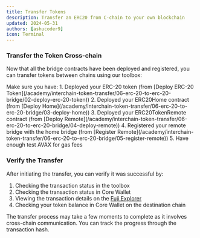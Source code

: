 ```yaml
---
title: Transfer Tokens
description: Transfer an ERC20 from C-chain to your own blockchain
updated: 2024-05-31
authors: [ashucoder9]
icon: Terminal
---
```


<Steps>
<Step>

### Transfer the Token Cross-chain

Now that all the bridge contracts have been deployed and registered, you can transfer tokens between chains using our toolbox:

<Callout>
Make sure you have:
1. Deployed your ERC-20 token (from [Deploy ERC-20 Token](/academy/interchain-token-transfer/06-erc-20-to-erc-20-bridge/02-deploy-erc-20-token))
2. Deployed your ERC20Home contract (from [Deploy Home](/academy/interchain-token-transfer/06-erc-20-to-erc-20-bridge/03-deploy-home))
3. Deployed your ERC20TokenRemote contract (from [Deploy Remote](/academy/interchain-token-transfer/06-erc-20-to-erc-20-bridge/04-deploy-remote))
4. Registered your remote bridge with the home bridge (from [Register Remote](/academy/interchain-token-transfer/06-erc-20-to-erc-20-bridge/05-register-remote))
5. Have enough test AVAX for gas fees
</Callout>

<ToolboxMdxWrapper enforceChainId={43113}>
    <TestSend />
</ToolboxMdxWrapper>

</Step>

<Step>

### Verify the Transfer

After initiating the transfer, you can verify it was successful by:

1. Checking the transaction status in the toolbox
2. Checking the transaction status in Core Wallet
3. Viewing the transaction details on the [Fuji Explorer](https://testnet.snowtrace.io)
4. Checking your token balance in Core Wallet on the destination chain

<Callout title="Note" type="info">
The transfer process may take a few moments to complete as it involves cross-chain communication. You can track the progress through the transaction hash.
</Callout>
</Step>
</Steps> 
